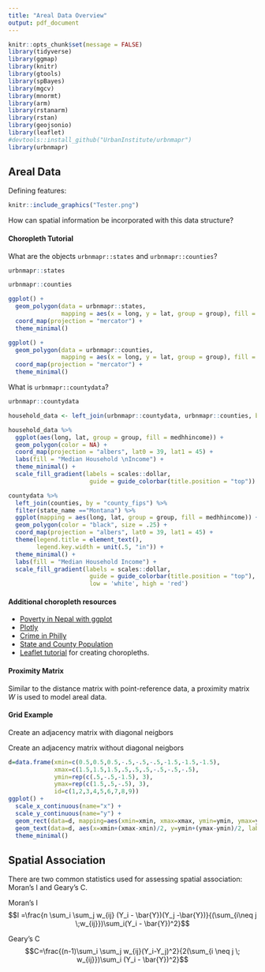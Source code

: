 ```yaml
---
title: "Areal Data Overview"
output: pdf_document
---
```


```r
knitr::opts_chunk$set(message = FALSE)
library(tidyverse)
library(ggmap)
library(knitr)
library(gtools)
library(spBayes)
library(mgcv)
library(mnormt)
library(arm)
library(rstanarm)
library(rstan)
library(geojsonio)
library(leaflet)
#devtools::install_github("UrbanInstitute/urbnmapr")
library(urbnmapr)
```

## Areal Data

Defining features: 
\vfill

```r
knitr::include_graphics("Tester.png") 
```

How can spatial information be incorporated with this data structure?

\vfill


\vfill

\vfill



\vfill



\vfill


\vfill



\vfill


\vfill


\vfill

\newpage




#### Choropleth Tutorial
What are the objects `urbnmapr::states` and `urbnmapr::counties`?
\vfill


```r
urbnmapr::states
```

\vfill

```r
urbnmapr::counties
```
\vfill

\newpage

```r
ggplot() + 
  geom_polygon(data = urbnmapr::states, 
               mapping = aes(x = long, y = lat, group = group), fill = "grey", color = "white") +
  coord_map(projection = "mercator") +
  theme_minimal()
```

\newpage
```r
ggplot() + 
  geom_polygon(data = urbnmapr::counties, 
               mapping = aes(x = long, y = lat, group = group), fill = "grey", color = "white") +
  coord_map(projection = "mercator") +
  theme_minimal()
```

\newpage

What is `urbnmapr::countydata`?

\vfill
```r

urbnmapr::countydata
```
\vfill
```r
household_data <- left_join(urbnmapr::countydata, urbnmapr::counties, by = "county_fips") 
```
\vfill
\newpage

```r
household_data %>%
  ggplot(aes(long, lat, group = group, fill = medhhincome)) +
  geom_polygon(color = NA) +
  coord_map(projection = "albers", lat0 = 39, lat1 = 45) +
  labs(fill = "Median Household \nIncome") +
  theme_minimal() +
  scale_fill_gradient(labels = scales::dollar, 
                       guide = guide_colorbar(title.position = "top"))
```

\newpage

```r
countydata %>% 
  left_join(counties, by = "county_fips") %>% 
  filter(state_name =="Montana") %>% 
  ggplot(mapping = aes(long, lat, group = group, fill = medhhincome)) +
  geom_polygon(color = "black", size = .25) +
  coord_map(projection = "albers", lat0 = 39, lat1 = 45) +
  theme(legend.title = element_text(),
        legend.key.width = unit(.5, "in")) +
  theme_minimal() +
  labs(fill = "Median Household Income") +
  scale_fill_gradient(labels = scales::dollar, 
                       guide = guide_colorbar(title.position = "top"),
                       low = 'white', high = 'red')
```


\vfill

#### Additional choropleth resources

- [Poverty in Nepal with ggplot](https://medium.com/@anjesh/step-by-step-choropleth-map-in-r-a-case-of-mapping-nepal-7f62a84078d9)
- [Plotly](https://plot.ly/r/choropleth-maps/#choropleth-maps-in-r)
- [Crime in Philly](https://cengel.github.io/rspatial/4_Mapping.nb.html)
- [State and County Population](http://www.bargava.com/Intro-to-Choropleth-using-R/)
- [Leaflet tutorial](https://rstudio.github.io/leaflet/choropleths.html) for creating choropleths.

\vfill


\newpage

#### Proximity Matrix
Similar to the distance matrix with point-reference data, a proximity matrix $W$ is used to model areal data.

\vfill



\vfill



\vfill

#### Grid Example
Create an adjacency matrix with diagonal neigbors

\vfill

Create an adjacency matrix without diagonal neigbors

```r
d=data.frame(xmin=c(0.5,0.5,0.5,-.5,-.5,-.5,-1.5,-1.5,-1.5),
             xmax=c(1.5,1.5,1.5,.5,.5,.5,-.5,-.5,-.5),
             ymin=rep(c(.5,-.5,-1.5), 3), 
             ymax=rep(c(1.5,.5,-.5), 3),
             id=c(1,2,3,4,5,6,7,8,9))
ggplot() + 
  scale_x_continuous(name="x") + 
  scale_y_continuous(name="y") +
  geom_rect(data=d, mapping=aes(xmin=xmin, xmax=xmax, ymin=ymin, ymax=ymax), color="black", alpha=0.05) +
  geom_text(data=d, aes(x=xmin+(xmax-xmin)/2, y=ymin+(ymax-ymin)/2, label=id), size=4) +
  theme_minimal()

```

\newpage

## Spatial Association

There are two common statistics used for assessing spatial association:
Moran's I and Geary's C.

\vfill

Moran's I
$$I =\frac{n \sum_i \sum_j w_{ij} (Y_i - \bar{Y})(Y_j -\bar{Y})}{(\sum_{i\neq j \;w_{ij}})\sum_i(Y_i - \bar{Y})^2}$$

\vfill


\vfill

Geary's C
$$C=\frac{(n-1)\sum_i \sum_j w_{ij}(Y_i-Y_j)^2}{2(\sum_{i \neq j \; w_{ij}})\sum_i (Y_i - \bar{Y})^2}$$

\vfill

\vfill